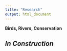 ```yaml
---
title: "Research"
output: html_document
---
```


**Birds, Rivers, Conservation**

## *In Construction*
